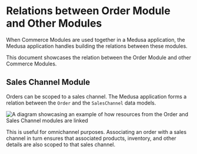 # Relations between Order Module and Other Modules

When Commerce Modules are used together in a Medusa application, the Medusa application handles building the relations between these modules.

This document showcases the relation between the Order Module and other Commerce Modules.

## Sales Channel Module

Orders can be scoped to a sales channel. The Medusa application forms a relation between the `Order` and the `SalesChannel` data models.

![A diagram showcasing an example of how resources from the Order and Sales Channel modules are linked](https://res.cloudinary.com/dza7lstvk/image/upload/v1712315409/Medusa%20Resources/order-sales-channel_dy72gx.jpg)

This is useful for omnichannel purposes. Associating an order with a sales channel in turn ensures that associated products, inventory, and other details are also scoped to that sales channel.

